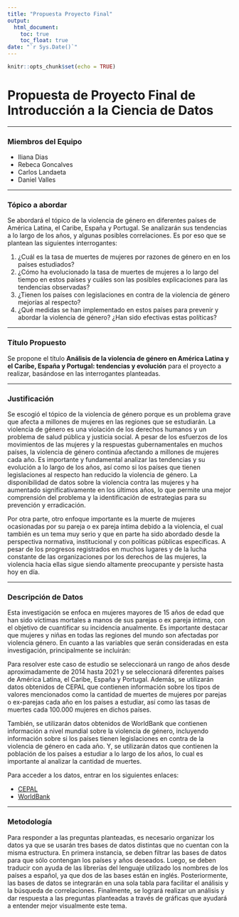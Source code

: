 ```yaml
---
title: "Propuesta Proyecto Final"
output: 
  html_document:
    toc: true
    toc_float: true 
date: "`r Sys.Date()`"
---
```


```r
knitr::opts_chunk$set(echo = TRUE)
```

# Propuesta de Proyecto Final de Introducción a la Ciencia de Datos

***

### Miembros del Equipo

* Iliana Dias
* Rebeca Goncalves
* Carlos Landaeta
* Daniel Valles

***

### Tópico a abordar

Se abordará el tópico de la violencia de género en diferentes países de América Latina, el Caribe, España y Portugal. Se analizarán sus tendencias a lo largo de los años, y algunas posibles correlaciones. Es por eso que se plantean las siguientes interrogantes:

1. ¿Cuál es la tasa de muertes de mujeres por razones de género en en los países estudiados?
2. ¿Cómo ha evolucionado la tasa de muertes de mujeres a lo largo del tiempo en estos países y cuáles son las posibles explicaciones para las tendencias observadas?
3. ¿Tienen los países con legislaciones en contra de la violencia de género mejorías al respecto?
4. ¿Qué medidas se han implementado en estos países para prevenir y abordar la violencia de género? ¿Han sido efectivas estas políticas?

***

### Título Propuesto

Se propone el título **Análisis de la violencia de género en América Latina y el Caribe, España y Portugal: tendencias y evolución** para el proyecto a realizar, basándose en las interrogantes planteadas.

***

### Justificación

Se escogió el tópico de la violencia de género porque es un problema grave que afecta a millones de mujeres en las regiones que se estudiarán. La violencia de género es una violación de los derechos humanos y un problema de salud pública y justicia social. A pesar de los esfuerzos de los movimientos de las mujeres y la respuestas gubernamentales en muchos países, la violencia de género continúa afectando a millones de mujeres cada año. Es importante y fundamental analizar las tendencias y su evolución a lo largo de los años, así como si los países que tienen legislaciones al respecto han reducido la violencia de género. La disponibilidad de datos sobre la violencia contra las mujeres y ha aumentado significativamente en los últimos años, lo que permite una mejor comprensión del problema y la identificación de estrategias para su prevención y erradicación.

Por otra parte, otro enfoque importante es la muerte de mujeres ocasionadas por su pareja o ex pareja íntima debido a la violencia, el cual también es un tema muy serio y que en parte ha sido abordado desde la perspectiva normativa, institucional y con políticas públicas específicas. A pesar de los progresos registrados en muchos lugares y de la lucha constante de las organizaciones por los derechos de las mujeres, la violencia hacia ellas sigue siendo altamente preocupante y persiste hasta hoy en día.

***

### Descripción de Datos

Esta investigación se enfoca en mujeres mayores de 15 años de edad que han sido víctimas mortales a manos de sus parejas o ex pareja íntima, con el objetivo de cuantificar su incidencia anualmente. Es importante destacar que mujeres y niñas en todas las regiones del mundo son afectadas por violencia género. En cuanto a las variables que serán consideradas en esta investigación, principalmente se incluirán:

Para resolver este caso de estudio se seleccionará un rango de años desde aproximadamente de 2014 hasta 2021 y se seleccionará diferentes países de América Latina, el Caribe, España y Portugal. Además, se utilizarán datos obtenidos de CEPAL que contienen información sobre los tipos de valores mencionados como la cantidad de muertes de mujeres por parejas o ex-parejas cada año en los países a estudiar, así como las tasas de muertes cada 100.000 mujeres en dichos países. 

También, se utilizarán datos obtenidos de WorldBank que contienen información a nivel mundial sobre la violencia de género, incluyendo información sobre si los países tienen legislaciones en contra de la violencia de género en cada año. Y, se utilizarán datos que contienen la población de los países a estudiar a lo largo de los años, lo cual es importante al analizar la cantidad de muertes.

Para acceder a los datos, entrar en los siguientes enlaces:

* [CEPAL](https://statistics.cepal.org/portal/databank/index.html?lang=es&indicator_id=1345&area_id=544&members=213%2C214%2C216%2C219%2C220%2C224%2C225%2C226%2C249%2C228%2C229%2C230%2C20378%2C234%2C237%2C239%2C243%2C246%2C236%2C240%2C241%2C242%2C244%2C20377%2C261%2C264%2C257%2C260%2C262%2C263%2C256%2C258%2C259%2C22011%2C29171%2C29172%2C29173%2C29174%2C29175%2C29176%2C29177%2C29178%2C29179%2C29180%2C29181%2C29182%2C29183%2C29184%2C29185%2C29186%2C29187%2C29188%2C29189%2C29190%2C29191)
* [WorldBank](https://databank.worldbank.org/source/gender-statistics)

***

### Metodología

Para responder a las preguntas planteadas, es necesario organizar los datos ya que se usarán tres bases de datos distintas que no cuentan con la misma estructura. En primera instancia, se deben filtrar las bases de datos para que sólo contengan los países y años deseados. Luego, se deben traducir con ayuda de las librerías del lenguaje utilizado los nombres de los países a español, ya que dos de las bases están en inglés. Posteriormente, las bases de datos se integrarán en una sola tabla para facilitar el análisis y la búsqueda de correlaciones. Finalmente, se logrará realizar un análisis y dar respuesta a las preguntas planteadas a través de gráficas que ayudará a entender mejor visualmente este tema.

